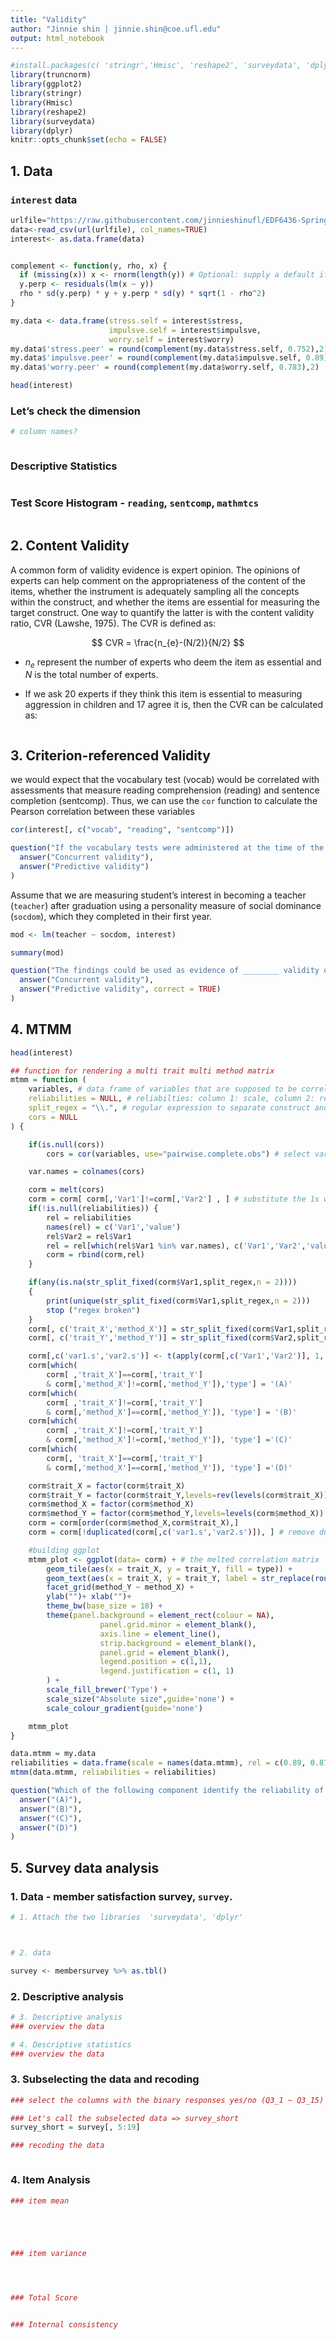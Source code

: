 ---
title: "Validity"
author: "Jinnie shin | jinnie.shin@coe.ufl.edu"
output: html_notebook
---

```{r setup, include=FALSE}
#install.packages(c( 'stringr','Hmisc', 'reshape2', 'surveydata', 'dplyr'))
library(truncnorm)
library(ggplot2)
library(stringr)
library(Hmisc)
library(reshape2)
library(surveydata)
library(dplyr)
knitr::opts_chunk$set(echo = FALSE)
```

## 1. Data
### `interest` data 

```{r, result1}
urlfile="https://raw.githubusercontent.com/jinnieshinufl/EDF6436-Spring2024-/main/interest.csv"
data<-read_csv(url(urlfile), col_names=TRUE) 
interest<- as.data.frame(data)


complement <- function(y, rho, x) {
  if (missing(x)) x <- rnorm(length(y)) # Optional: supply a default if `x` is not given
  y.perp <- residuals(lm(x ~ y))
  rho * sd(y.perp) * y + y.perp * sd(y) * sqrt(1 - rho^2)
}

my.data <- data.frame(stress.self = interest$stress,
                      impulsve.self = interest$impulsve, 
                      worry.self = interest$worry)
my.data$'stress.peer' = round(complement(my.data$stress.self, 0.752),2)
my.data$'impulsve.peer' = round(complement(my.data$impulsve.self, 0.89),2)
my.data$'worry.peer' = round(complement(my.data$worry.self, 0.783),2)

```

```{r}
head(interest)
```

### Let's check the dimension 
```{r, q23, exercise=TRUE}
# column names? 



```

### Descriptive Statistics 
```{r, q24, exercise=TRUE}


```

### Test Score Histogram - `reading`, `sentcomp`, `mathmtcs`

```{r, q25, exercise=TRUE}


```

## 2. Content Validity 

A common form of validity evidence is expert opinion. The opinions of experts can help comment on the appropriateness of the content of the items, whether the instrument is adequately sampling all the concepts within the construct, and whether the items are essential for measuring the target construct. One way to quantify the latter is with the content validity ratio, CVR (Lawshe, 1975). The CVR is defined as:

$$ CVR = \frac{n_{e}-(N/2)}{N/2} $$ 

- $n_{e}$ represent the number of experts who deem the item as essential and $N$ is the total number of experts.

- If we ask 20 experts if they think this item is
essential to measuring aggression in children and 17 agree it is, then the CVR can be calculated as: 

```{r, q1, exercise=TRUE}


```

## 3. Criterion-referenced Validity 

we would expect that the vocabulary test (vocab) would be correlated with assessments that measure reading comprehension (reading) and sentence completion (sentcomp). Thus, we can use the `cor` function to calculate the Pearson correlation between these variables

```{r, cor, exercise=TRUE, ech=FALSE}
cor(interest[, c("vocab", "reading", "sentcomp")])

```

```{r a, echo=FALSE}
question("If the vocabulary tests were administered at the time of the reading and sentence completion assessments, This is the evidence of",
  answer("Concurrent validity"),
  answer("Predictive validity")
)
```

Assume that we are measuring student’s interest in becoming a teacher
(`teacher`) after graduation using a personality measure of social dominance (`socdom`), which they completed in their first year. 

```{r b, exercise=TRUE, echo=FALSE}
mod <- lm(teacher ~ socdom, interest)

summary(mod)
```

```{r c, echo=FALSE}
question("The findings could be used as evidence of ________ validity of the social dominance assessment scores",
  answer("Concurrent validity"),
  answer("Predictive validity", correct = TRUE)
)
```

## 4. MTMM

```{r}
head(interest)
```


```{r, mtmm, exercise=TRUE, echo=FALSE}
## function for rendering a multi trait multi method matrix
mtmm = function (
    variables, # data frame of variables that are supposed to be correlated
    reliabilities = NULL, # reliabilties: column 1: scale, column 2: rel. coefficient
    split_regex = "\\.", # regular expression to separate construct and method from the variable name. the first two matched groups are chosen
    cors = NULL
) {

    if(is.null(cors)) 
        cors = cor(variables, use="pairwise.complete.obs") # select variables

    var.names = colnames(cors)

    corm = melt(cors)
    corm = corm[ corm[,'Var1']!=corm[,'Var2'] , ] # substitute the 1s with the scale reliabilities here
    if(!is.null(reliabilities)) {
        rel = reliabilities
        names(rel) = c('Var1','value')
        rel$Var2 = rel$Var1
        rel = rel[which(rel$Var1 %in% var.names), c('Var1','Var2','value')]
        corm = rbind(corm,rel)
    }

    if(any(is.na(str_split_fixed(corm$Var1,split_regex,n = 2)))) 
	{
		print(unique(str_split_fixed(corm$Var1,split_regex,n = 2)))
		stop ("regex broken")
	}
	corm[, c('trait_X','method_X')] = str_split_fixed(corm$Var1,split_regex,n = 2)  # regex matching our column naming schema to extract trait and method
    corm[, c('trait_Y','method_Y')] = str_split_fixed(corm$Var2,split_regex,n = 2)

    corm[,c('var1.s','var2.s')] <- t(apply(corm[,c('Var1','Var2')], 1, sort)) # sort pairs to find dupes
    corm[which(
        corm[ ,'trait_X']==corm[,'trait_Y'] 
        & corm[,'method_X']!=corm[,'method_Y']),'type'] = '(A)'
    corm[which(
        corm[ ,'trait_X']!=corm[,'trait_Y'] 
        & corm[,'method_X']==corm[,'method_Y']), 'type'] = '(B)'
    corm[which(
        corm[ ,'trait_X']!=corm[,'trait_Y'] 
        & corm[,'method_X']!=corm[,'method_Y']), 'type'] ='(C)'
    corm[which( 
        corm[, 'trait_X']==corm[,'trait_Y'] 
        & corm[,'method_X']==corm[,'method_Y']), 'type'] ='(D)'

    corm$trait_X = factor(corm$trait_X)
    corm$trait_Y = factor(corm$trait_Y,levels=rev(levels(corm$trait_X)))
	corm$method_X = factor(corm$method_X)
	corm$method_Y = factor(corm$method_Y,levels=levels(corm$method_X))
    corm = corm[order(corm$method_X,corm$trait_X),]
    corm = corm[!duplicated(corm[,c('var1.s','var2.s')]), ] # remove dupe pairs

    #building ggplot
    mtmm_plot <- ggplot(data= corm) + # the melted correlation matrix
        geom_tile(aes(x = trait_X, y = trait_Y, fill = type)) + 
        geom_text(aes(x = trait_X, y = trait_Y, label = str_replace(round(value,2),"0\\.", ".") ,size=log(value^2))) + # the correlation text
        facet_grid(method_Y ~ method_X) + 
        ylab("")+ xlab("")+
        theme_bw(base_size = 18) + 
        theme(panel.background = element_rect(colour = NA), 
                    panel.grid.minor = element_blank(), 
                    axis.line = element_line(), 
                    strip.background = element_blank(),
                    panel.grid = element_blank(),
                    legend.position = c(1,1),
                    legend.justification = c(1, 1)
        ) + 
        scale_fill_brewer('Type') +
        scale_size("Absolute size",guide='none') +
        scale_colour_gradient(guide='none')

    mtmm_plot
}

data.mtmm = my.data
reliabilities = data.frame(scale = names(data.mtmm), rel = c(0.89, 0.87, 0.65, 0.97, 0.88, 0.79))
mtmm(data.mtmm, reliabilities = reliabilities)
```

```{r q3, echo=FALSE}
question("Which of the following component identify the reliability of the scales",
  answer("(A)"),
  answer("(B)"),
  answer("(C)"),
  answer("(D)")
)
```


## 5. Survey data analysis 

### 1. Data - member satisfaction survey, `survey`.

```{r data2, exercise=TRUE, exercise.lines=10}
# 1. Attach the two libraries  'surveydata', 'dplyr'



# 2. data 

survey <- membersurvey %>% as.tbl()
```

### 2. Descriptive analysis 

```{r data3, exercise=TRUE, exercise.lines=5, exercise.setup="data2"}
# 3. Descriptive analysis 
### overview the data 


```

```{r data4, exercise=TRUE, exercise.lines=5, exercise.setup="data2"}
# 4. Descriptive statistics 
### overview the data 


```

### 3. Subselecting the data and recoding 

```{r data5, exercise=TRUE, exercise.lines=12, exercise.setup="data2"}
### select the columns with the binary responses yes/no (Q3_1 ~ Q3_15)

### Let's call the subselected data => survey_short
survey_short = survey[, 5:19]

### recoding the data 



```

### 4. Item Analysis 

```{r data6, exercise=TRUE, exercise.lines=15, exercise.setup="data5"}
### item mean 





### item variance 




### Total Score 



```

```{r data7, exercise=TRUE, exercise.lines=15, exercise.setup="data5"}
### Internal consistency 







```

